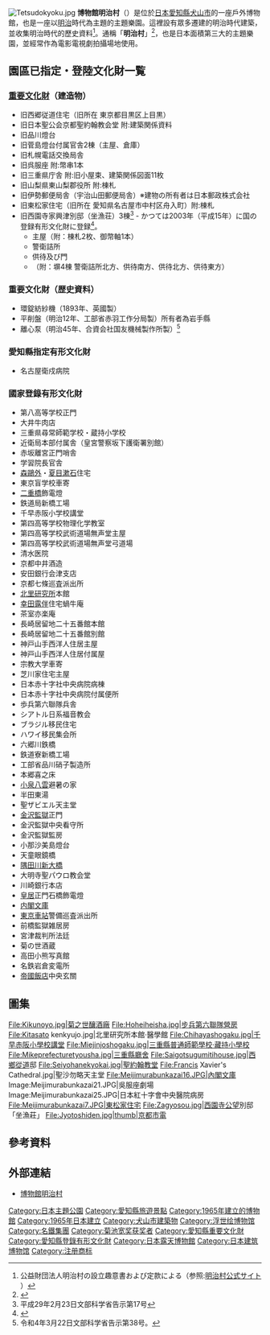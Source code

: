 {{Infobox museum
 |名称    = 博物館明治村
 |其他名称= 明治村
 |图像    = Meijimurabunkazai15.JPG
 |图像大小= 250px
 |图像说明= 博物館明治村內的[[帝國飯店|帝國飯店]]中央玄關
 |former_name    = <!--前身-->
 |established    = 1965年3月18日
 |dissolved    = <!--关闭日期-->
 |location    = {{JAP}}[[愛知縣|愛知縣]][[犬山市|犬山市]]内山1番地
 |type    =[[露天博物馆|露天博物馆]]
 |accreditation    = <!--委派经营-->
 |collections    =近代建築
 |collection_size    = <!--馆藏规模-->
 |visitors    = <!--参观人数-->
 |founder    = <!--建立者-->
 |director    = <!--馆长-->
 |president    = <!--館长-->
 |curator    = <!--策展人-->
 |owner    = <!--所有者--> 
 |architect = <!--建築師-->
 |publictransit    = <!--公共交通-->
 |website    = <!--官方网站：{{URL|https://www.meijimura.com/}}-->
}}
[[File:Tetsudokyoku.jpg|thumb]]
'''博物館明治村'''（{{lang-ja|博物館明治村，はくぶつかん めいじむら}}）是位於[[日本|日本]][[愛知縣|愛知縣]][[犬山市|犬山市]]的一座戶外博物館，也是一座以[[明治|明治]]時代為主題的主題樂園。這裡設有眾多遷建的明治時代建築，並收集明治時代的歷史資料<ref>公益財団法人明治村の設立趣意書および定款による（参照:[http://www.meijimura.com/guidance/list.asp 明治村公式サイト] {{Wayback|url=http://www.meijimura.com/guidance/list.asp |date=20120920000522 }}）</ref>。通稱「'''明治村'''」<ref>{{Cite web |url=http://www.meijimura.com/about/outline/ |title=公式サイト・明治村とは |accessdate=2020-12-21 |archive-date=2014-07-07 |archive-url=https://web.archive.org/web/20140707042303/http://www.meijimura.com/about/outline/ |dead-url=yes }}</ref>，也是日本面積第三大的主題樂園，並經常作為電影電視劇拍攝場地使用。


== 園區已指定・登陸文化財一覧 ==
=== [[重要文化財|重要文化財]]（建造物） ===
*旧西郷従道住宅（旧所在 東京都目黒区上目黒）
*旧日本聖公会京都聖約翰教会堂 附:建築関係資料
*旧品川燈台
*旧菅島燈台付属官舎2棟（主屋、倉庫）
*旧札幌電話交換局舎
*旧呉服座 附:幣串1本
*旧三重県庁舎 附:旧小屋束、建築関係図面11枚
*旧山梨県東山梨郡役所 附:棟札
*旧伊勢郵便局舎（宇治山田郵便局舎）※建物の所有者は日本郵政株式会社
*旧東松家住宅（旧所在 愛知県名古屋市中村区舟入町）附:棟札
*旧西園寺家興津別邸（坐漁荘）3棟<ref>平成29年2月23日文部科学省告示第17号</ref> - かつては2003年（平成15年）に国の登録有形文化財に登録<ref>{{Cite web |url=https://www.bunka.go.jp/seisaku/bunkazai/shokai/yukei_kenzobutsu/massho/juyobunkazai.html |title=文化庁ホームページ |access-date=2022-04-16 |archive-date=2022-05-03 |archive-url=https://web.archive.org/web/20220503060035/https://www.bunka.go.jp/seisaku/bunkazai/shokai/yukei_kenzobutsu/massho/juyobunkazai.html }}</ref>。
**主屋（附：棟札2枚、御幣軸1本）
**警衛詰所
**供待及び門
**（附：塀4棟 警衛詰所北方、供待南方、供待北方、供待東方）

=== 重要文化財（歴史資料） ===
*環錠紡紗機（1893年、英國製）
*平削盤（明治12年、工部省赤羽工作分局製）所有者為岩手縣
*離心泵（明治45年、合資会社国友機械製作所製）<ref>令和4年3月22日文部科学省告示第38号。</ref>

=== 愛知縣指定有形文化財 ===
*名古屋衛戍病院

=== 國家登錄有形文化財 ===
{{colbegin|2}}
*第八高等学校正門
*大井牛肉店
*三重県尋常師範学校・蔵持小学校
*近衛局本部付属舎（皇宮警察坂下護衛署別館）
*赤坂離宮正門哨舎
*学習院長官舎
*[[森鷗外|森鷗外]]・[[夏目漱石|夏目漱石]]住宅
*東京盲学校車寄
*[[二重橋|二重橋]]飾電燈
*鉄道局新橋工場
*千早赤阪小学校講堂
*第四高等学校物理化学教室
*第四高等学校武術道場無声堂主屋
*第四高等学校武術道場無声堂弓道場
*清水医院
*京都中井酒造
*安田銀行会津支店
*京都七條巡査派出所
*[[学校法人北里研究所|北里研究所]]本館
*[[幸田露伴|幸田露伴]]住宅蝸牛庵
*茶室亦楽庵
*長崎居留地二十五番館本館
*長崎居留地二十五番館別館
*神戸山手西洋人住居主屋
*神戸山手西洋人住居付属屋
*宗教大学車寄
*芝川家住宅主屋
*日本赤十字社中央病院病棟
*日本赤十字社中央病院付属便所
*歩兵第六聯隊兵舎
*シアトル日系福音教会
*ブラジル移民住宅
*ハワイ移民集会所
*六郷川鉄橋
*鉄道寮新橋工場
*工部省品川硝子製造所
*本郷喜之床
*[[小泉八雲|小泉八雲]]避暑の家
*半田東湯
*聖ザビエル天主堂
*[[金沢刑務所|金沢監獄]]正門
*金沢監獄中央看守所
*金沢監獄監房
*小那沙美島燈台
*天童眼鏡橋
*[[新大橋|隅田川新大橋]]
*大明寺聖パウロ教会堂
*川崎銀行本店
*[[皇居|皇居]]正門石橋飾電燈
*[[内閣文庫|内閣文庫]]
*[[東京車站|東京車站]]警備巡査派出所
*前橋監獄雑居房
*宮津裁判所法廷
*菊の世酒蔵
*高田小熊写真館
*名鉄岩倉変電所
*[[帝國飯店|帝國飯店]]中央玄關
{{colend}}
== 圖集 ==
<gallery mode="packed">
File:Kikunoyo.jpg|菊之世釀酒廠
File:Hoheiheisha.jpg|步兵第六聯隊營房
File:Kitasato kenkyujo.jpg|北里研究所本館·醫學館
File:Chihayashogaku.jpg|千早赤阪小學校講堂
File:Miejinjoshogaku.jpg|三重縣普通師範學校·藏持小學校
File:Mikeprefecturetyousha.jpg|三重縣廳舍
File:Saigotsugumitihouse.jpg|[[西鄉從道|西鄉從道]]邸
File:Seiyohanekyokai.jpg|聖約翰教堂
File:Francis Xavier's Cathedral.jpg|聖沙勿略天主堂
File:Meijimurabunkazai16.JPG|內閣文庫
Image:Meijimurabunkazai21.JPG|吳服座劇場
Image:Meijimurabunkazai25.JPG|日本紅十字會中央醫院病房
File:Meijimurabunkazai7.JPG|東松家住宅
File:Zagyosou.jpg|[[西園寺公望|西園寺公望]]別邸「坐漁莊」
File:Jyotoshiden.jpg|thumb|京都市電
</gallery>

== 參考資料 ==
{{Reflist}}
== 外部連結 ==
* [https://www.meijimura.com/traditional_chinese/ 博物館明治村] {{Wayback|url=https://www.meijimura.com/traditional_chinese/ |date=20210116214556 }}
[[Category:日本主題公園|Category:日本主題公園]]
[[Category:愛知縣旅遊景點|Category:愛知縣旅遊景點]]
[[Category:1965年建立的博物館|Category:1965年建立的博物館]]
[[Category:1965年日本建立|Category:1965年日本建立]]
[[Category:犬山市建築物|Category:犬山市建築物]]
[[Category:浮世绘博物馆|Category:浮世绘博物馆]]
[[Category:名鐵集團|Category:名鐵集團]]
[[Category:菊池宽奖获奖者|Category:菊池宽奖获奖者]]
[[Category:愛知縣重要文化財|Category:愛知縣重要文化財]]
[[Category:愛知縣登錄有形文化財|Category:愛知縣登錄有形文化財]]
[[Category:日本露天博物館|Category:日本露天博物館]]
[[Category:日本建筑博物馆|Category:日本建筑博物馆]]
[[Category:注册商标|Category:注册商标]]